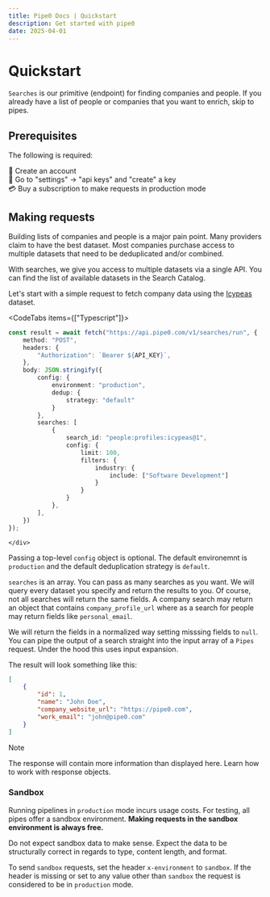 ```yaml
---
title: Pipe0 Docs | Quickstart
description: Get started with pipe0
date: 2025-04-01
---
```



# Quickstart

`Searches` is our <AppLink linkType="primitives">primitive</AppLink> (endpoint) for finding companies and people.
If you already have a list of people or companies that you want to enrich, skip to <AppLink linkType="pipesQuickstart">pipes</AppLink>.

## Prerequisites

The following is required:

👾 Create an account <br />
🔑 Go to "settings" → "api keys" and "create" a key <br />
💳 Buy a subscription to make requests in production mode <br />

## Making requests

Building lists of companies and people is a major pain point. Many providers claim to have the best dataset. Most 
companies purchase access to multiple datasets that need to be deduplicated and/or combined.

With searches, we give you access to multiple datasets via a single API. You can find the list of available datasets 
in the <AppLink linkType="searchCatalog">Search Catalog</AppLink>.

Let's start with a simple request to fetch company data using the [Icypeas](https://icypeas.com) dataset.

<CodeTabs items={["Typescript"]}>
    <div>
```typescript
const result = await fetch("https://api.pipe0.com/v1/searches/run", {
    method: "POST",
    headers: {
        "Authorization": `Bearer ${API_KEY}`,
    },
    body: JSON.stringify({
        config: {
            environment: "production",
            dedup: {
                strategy: "default"
            }
        },
        searches: [
            {
                search_id: "people:profiles:icypeas@1",
                config: {
                    limit: 100,
                    filters: {
                        industry: {
                            include: ["Software Development"]
                        }
                    }
                }
            },
        ],
    })
});
```
    </div>
</CodeTabs>

Passing a top-level `config` object is optional. The default environemnt is `production` and the default deduplication strategy is `default`.

`searches` is an array. You can pass as many searches as you want. We will query every dataset you specify and return the results to you. Of course,
not all searches will return the same fields. A company search may return an object that contains `company_profile_url` where as a search
for people may return fields like `personal_email`.

We will return the fields in a normalized way setting misssing fields to `null`. You can pipe the output of a search 
straight into the input array of a `Pipes` request. Under the hood this uses <AppLink linkType="inputExpansion">input expansion</AppLink>.

The result will look something like this:

```json
[
    {
        "id": 1,
        "name": "John Doe",
        "company_website_url": "https://pipe0.com",
        "work_email": "john@pipe0.com"
    }
]
```

> [!NOTE]
>
> The response will contain more information than displayed here. Learn how to work with <AppLink linkType="pipelineResponse">response objects</AppLink>.

### Sandbox

Running pipelines in `production` mode incurs usage costs. For testing, all pipes offer a 
<AppLink linkType="testMode">sandbox environment</AppLink>. **Making requests in the sandbox environment is always free.**

Do not expect sandbox data to make sense. Expect the data to be structurally 
correct in regards to type, content length, and format.

To send `sandbox` requests, set the header `x-environment` to `sandbox`. If the header is missing or set to any value
other than `sandbox` the request is considered to be in `production` mode.



